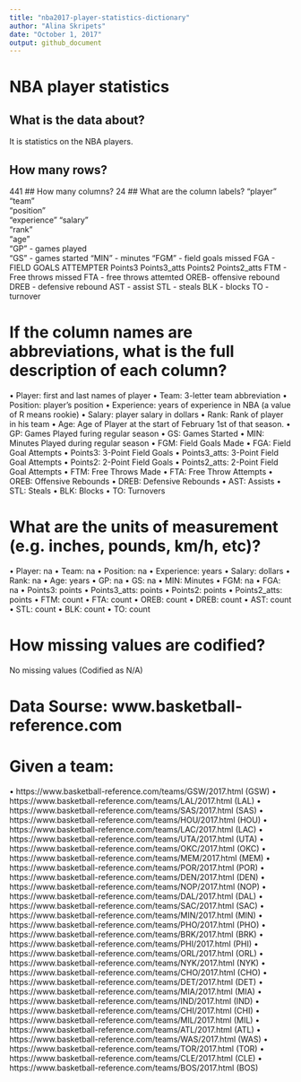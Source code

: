 ```yaml
---
title: "nba2017-player-statistics-dictionary"
author: "Alina Skripets"
date: "October 1, 2017"
output: github_document
---
```

# NBA player statistics

## What is the data about?
It is statistics on the NBA players.

## How many rows?
441
## How many columns?
24
## What are the column labels?
"player"     
"team"       
"position"   
"experience" 
"salary"    
"rank"      
"age"    
"GP"  - games played   
"GS"  - games started
"MIN" - minutes
"FGM" - field goals missed
FGA - FIELD GOALS ATTEMPTER
Points3
Points3_atts
Points2
Points2_atts
FTM - Free throws missed
FTA - free throws attemted 
OREB- offensive rebound
DREB - defensive rebound
AST - assist
STL - steals
BLK - blocks
TO - turnover

# If the column names are abbreviations, what is the full description of each column?
• Player: first and last names of player
• Team: 3-letter team abbreviation
• Position: player’s position
• Experience: years of experience in NBA (a value of R means rookie)
• Salary: player salary in dollars
• Rank: Rank of player in his team
• Age: Age of Player at the start of February 1st of that season.
• GP: Games Played furing regular season
• GS: Games Started
• MIN: Minutes Played during regular season
• FGM: Field Goals Made
• FGA: Field Goal Attempts
• Points3: 3-Point Field Goals
• Points3_atts: 3-Point Field Goal Attempts
• Points2: 2-Point Field Goals
• Points2_atts: 2-Point Field Goal Attempts
• FTM: Free Throws Made
• FTA: Free Throw Attempts
• OREB: Offensive Rebounds
• DREB: Defensive Rebounds
• AST: Assists
• STL: Steals
• BLK: Blocks
• TO: Turnovers

# What are the units of measurement (e.g. inches, pounds, km/h, etc)?
• Player: na
• Team: na
• Position: na
• Experience: years 
• Salary: dollars
• Rank: na
• Age: years
• GP: na
• GS: na
• MIN: Minutes 
• FGM: na
• FGA: na
• Points3: points
• Points3_atts: points
• Points2: points
• Points2_atts: points
• FTM: count
• FTA: count
• OREB: count
• DREB: count
• AST: count
• STL: count
• BLK: count
• TO: count

# How missing values are codified?
No missing values (Codified as N/A) 

# Data Sourse: www.basketball-reference.com
# Given  a team:
• https://www.basketball-reference.com/teams/GSW/2017.html (GSW)
• https://www.basketball-reference.com/teams/LAL/2017.html (LAL)
• https://www.basketball-reference.com/teams/SAS/2017.html (SAS)
• https://www.basketball-reference.com/teams/HOU/2017.html (HOU)
• https://www.basketball-reference.com/teams/LAC/2017.html (LAC)
• https://www.basketball-reference.com/teams/UTA/2017.html (UTA)
• https://www.basketball-reference.com/teams/OKC/2017.html (OKC)
• https://www.basketball-reference.com/teams/MEM/2017.html (MEM)
• https://www.basketball-reference.com/teams/POR/2017.html (POR)
• https://www.basketball-reference.com/teams/DEN/2017.html (DEN)
• https://www.basketball-reference.com/teams/NOP/2017.html (NOP)
• https://www.basketball-reference.com/teams/DAL/2017.html (DAL)
• https://www.basketball-reference.com/teams/SAC/2017.html (SAC)
• https://www.basketball-reference.com/teams/MIN/2017.html (MIN)
• https://www.basketball-reference.com/teams/PHO/2017.html (PHO)
• https://www.basketball-reference.com/teams/BRK/2017.html (BRK)
• https://www.basketball-reference.com/teams/PHI/2017.html (PHI)
• https://www.basketball-reference.com/teams/ORL/2017.html (ORL)
• https://www.basketball-reference.com/teams/NYK/2017.html (NYK)
• https://www.basketball-reference.com/teams/CHO/2017.html (CHO)
• https://www.basketball-reference.com/teams/DET/2017.html (DET)
• https://www.basketball-reference.com/teams/MIA/2017.html (MIA)
• https://www.basketball-reference.com/teams/IND/2017.html (IND)
• https://www.basketball-reference.com/teams/CHI/2017.html (CHI)
• https://www.basketball-reference.com/teams/MIL/2017.html (MIL)
• https://www.basketball-reference.com/teams/ATL/2017.html (ATL)
• https://www.basketball-reference.com/teams/WAS/2017.html (WAS)
• https://www.basketball-reference.com/teams/TOR/2017.html (TOR)
• https://www.basketball-reference.com/teams/CLE/2017.html (CLE)
• https://www.basketball-reference.com/teams/BOS/2017.html (BOS)


